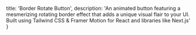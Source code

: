   title: 'Border Rotate Button',
  description: 'An animated button featuring a mesmerizing rotating border effect that adds a unique visual flair to your UI. Built using Tailwind CSS & Framer Motion for React and libraries like Next.js'
}

<BackButton href="/docs/components/button" />
<ComponentPreview path="components/button/BorderRotateButton" usingFramer />